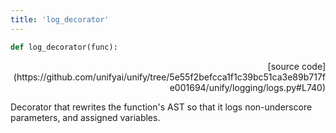 ```yaml
---
title: 'log_decorator'
---
```


```python
def log_decorator(func):
```

<p align="right">[source code](https://github.com/unifyai/unify/tree/5e55f2befcca1f1c39bc51ca3e89b717fe001694/unify/logging/logs.py#L740)</p>

Decorator that rewrites the function's AST so that it logs non-underscore
parameters, and assigned variables.